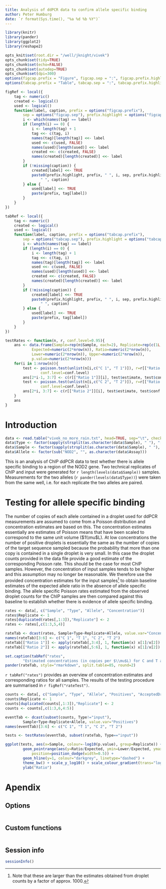 ```yaml
---
title: Analysis of ddPCR data to confirm allele specific binding
author: Peter Humburg
date: `r format(Sys.time(), "%a %d %b %Y")`
---
```


```r
library(knitr)
library(pander)
library(ggplot2)
library(reshape2)

opts_knit$set(root.dir = "/well/jknight/vivek")
opts_chunk$set(tidy=TRUE)
opts_chunk$set(echo=FALSE)
opts_chunk$set(autodep=TRUE)
opts_chunk$set(dpi=300)
options(figcap.prefix = "Figure", figcap.sep = ":", figcap.prefix.highlight = "**")
options(tabcap.prefix = "Table", tabcap.sep = ":", tabcap.prefix.highlight = "**")
```

```r
figRef <- local({
    tag <- numeric()
    created <- logical()
    used <- logical()
    function(label, caption, prefix = options("figcap.prefix"), 
        sep = options("figcap.sep"), prefix.highlight = options("figcap.prefix.highlight")) {
        i <- which(names(tag) == label)
        if (length(i) == 0) {
            i <- length(tag) + 1
            tag <<- c(tag, i)
            names(tag)[length(tag)] <<- label
            used <<- c(used, FALSE)
            names(used)[length(used)] <<- label
            created <<- c(created, FALSE)
            names(created)[length(created)] <<- label
        }
        if (!missing(caption)) {
            created[label] <<- TRUE
            paste0(prefix.highlight, prefix, " ", i, sep, prefix.highlight, 
                " ", caption)
        } else {
            used[label] <<- TRUE
            paste(prefix, tag[label])
        }
    }
})

tabRef <- local({
    tag <- numeric()
    created <- logical()
    used <- logical()
    function(label, caption, prefix = options("tabcap.prefix"), 
        sep = options("tabcap.sep"), prefix.highlight = options("tabcap.prefix.highlight")) {
        i <- which(names(tag) == label)
        if (length(i) == 0) {
            i <- length(tag) + 1
            tag <<- c(tag, i)
            names(tag)[length(tag)] <<- label
            used <<- c(used, FALSE)
            names(used)[length(used)] <<- label
            created <<- c(created, FALSE)
            names(created)[length(created)] <<- label
        }
        if (!missing(caption)) {
            created[label] <<- TRUE
            paste0(prefix.highlight, prefix, " ", i, sep, prefix.highlight, 
                " ", caption)
        } else {
            used[label] <<- TRUE
            paste(prefix, tag[label])
        }
    }
})

testRates <- function(n, r, conf.level=0.95){
	ans <- data.frame(Sample=rep(n$Sample, each=2), Replicate=rep(c(1L, 2L), nrow(n)),
			Expected=numeric(2*nrow(n)), Ratio=numeric(2*nrow(n)), 
			Lower=numeric(2*nrow(n)), Upper=numeric(2*nrow(n)),
			p.value=numeric(2*nrow(n)))
	for(i in 1:nrow(n)){
		test <- poisson.test(unlist(n[i,c("C 1", "T 1")]), r=r[["Ratio 1"]][i], 
				conf.level=conf.level)
		ans[2*i-1, 3:7] <- c(r[["Ratio 1"]][i], test$estimate, test$conf.int, test$p.value)
		test <- poisson.test(unlist(n[i,c("C 2", "T 2")]), r=r[["Ratio 2"]][i],
				conf.level=conf.level)
		ans[2*i, 3:7] <- c(r[["Ratio 2"]][i], test$estimate, test$conf.int, test$p.value)
	}
	ans
}
```

# Introduction

```r
data <- read.table("vivek_no_more_rain.txt", head=TRUE, sep="\t", check.names=FALSE)
data$Type <- factor(sapply(strsplit(as.character(data$Sample), " "), "[[", 1))
data$Sample <- factor(sapply(strsplit(as.character(data$Sample), " "), "[[", 2))
data$Allele <- factor(sub("NOD2", "", as.character(data$Assay)))
```
This is an analysis of ChIP ddPCR data to test whether there is allele specific binding 
to a region of the NOD2 gene. Two technical replicates of ChIP and input were generated
for `r length(levels(data$Sample))` samples. Measurements for the two 
alleles (`r pander(levels(data$Type))`) were taken from the same well, i.e. for each
replicate the two alleles are paired.

# Testing for allele specific binding
The number of copies of each allele contained in a droplet used for ddPCR measurements 
are assumed to come from a Poisson distribution and concentration estimates are based on this. 
The concentration estimates essentially are estimates of Poisson means that have been scaled 
to correspond to the same unit volume ($1\\mu$L). At low concentrations the number
of positive droplets is essentially the same as the number of copies of the target
sequence sampled because the probability that more than one copy is contained in a
single droplet is very small. In this case the droplet counts provided in the data file
provide a good estimate of the corresponding Poisson rate. This should be the case for
most ChIP samples. However, the concentration of input samples tends to be higher and this
assumption may no longer be reasonable. We therefore use the provided concentration
estimates for the input samples^[Note that these are larger than the estimates obtained from
droplet counts by a factor of approx. 1000.] to obtain baseline estimates of the expected
allele ratio in the absence of allele specific binding. The allele specific Poisson rates 
estimated from the observed droplet counts for the ChIP samples are then compared 
against this baseline to establish whether there is evidence of allele specific binding.  

```r
rates <- data[, c("Sample", "Type", "Allele", "Concentration")]
rates$Replicate <- 1
rates[duplicated(rates[,1:3]),"Replicate"] <- 2
rates <- rates[,c(1:3,5,4)]
```

```r
rateTab <- dcast(rates, Sample+Type~Replicate+Allele, value.var="Concentration")
names(rateTab)[3:6] <- c("C 1", "T 1", "C 2", "T 2")
rateTab[["Ratio 1"]] <- apply(rateTab[,3:4], 1, function(x) x[1]/x[2])
rateTab[["Ratio 2"]] <- apply(rateTab[,5:6], 1, function(x) x[1]/x[2])

set.caption(tabRef("rates", 
		"Estimated concentrations (in copies per $\\mu$L) for C and T alleles in ChIP and input together with the corresponding ratios."))
pander(rateTab, style="rmarkdown", split.table=85, round=2)
```

`r tabRef("rates")` provides an overview of concentration estimates and corresponding
ratios for all samples. The results of the testing procedure are summarised in
`r figRef("rateTest")`.

```r
counts <- data[, c("Sample", "Type", "Allele", "Positives", "AcceptedDroplets")]
counts$Replicate <- 1
counts[duplicated(counts[,1:3]),"Replicate"] <- 2
counts <- counts[,c(1:3,6,4:5)]
```

```r
eventTab <- dcast(subset(counts, Type!="input"), 
		Sample+Type~Replicate+Allele, value.var="Positives")
names(eventTab)[3:6] <- c("C 1", "T 1", "C 2", "T 2")
```

```r
tests <- testRates(eventTab, subset(rateTab, Type=="input"))
```

```r
ggplot(tests, aes(x=Sample, colour=-log10(p.value), group=Replicate)) + 
		geom_pointrange(aes(y=Ratio/Expected, ymin=Lower/Expected, ymax=Upper/Expected), 
			position=position_dodge(width=0.5)) + 
		geom_hline(y=1, colour="darkgrey", linetype="dashed") + 
		theme_bw() + scale_y_log10() + scale_colour_gradient(trans="log") +
		ylab("Ratio")
```

# Apendix {-}
## Options

```r
```

## Custom functions

```r
```

## Session info

```r
sessionInfo()
```
